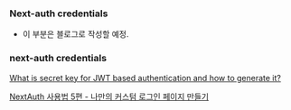 ### Next-auth credentials

- 이 부분은 블로그로 작성할 예정.

### next-auth credentials

[What is secret key for JWT based authentication and how to generate it?](https://stackoverflow.com/questions/31309759/what-is-secret-key-for-jwt-based-authentication-and-how-to-generate-it)

[NextAuth 사용법 5편 - 나만의 커스텀 로그인 페이지 만들기](https://mycodings.fly.dev/blog/2023-06-07-how-to-nextjs-nextauth-custom-login-page)
